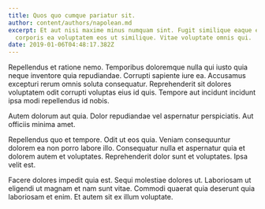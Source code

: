 ```yaml
---
title: Quos quo cumque pariatur sit.
author: content/authors/napolean.md
excerpt: Et aut nisi maxime minus numquam sint. Fugit similique eaque et
  corporis ea voluptatem eos ut similique. Vitae voluptate omnis qui.
date: 2019-01-06T04:48:17.382Z
---
```

Repellendus et ratione nemo. Temporibus doloremque nulla qui iusto quia neque inventore quia repudiandae. Corrupti sapiente iure ea. Accusamus excepturi rerum omnis soluta consequatur. Reprehenderit sit dolores voluptatem odit corrupti voluptas eius id quis. Tempore aut incidunt incidunt ipsa modi repellendus id nobis.
 Autem dolorum aut quia. Dolor repudiandae vel aspernatur perspiciatis. Aut officiis minima amet.
 Repellendus quo et tempore. Odit ut eos quia. Veniam consequuntur dolorem ea non porro labore illo. Consequatur nulla et aspernatur quia et dolorem autem et voluptates. Reprehenderit dolor sunt et voluptates. Ipsa velit est.
 Facere dolores impedit quia est. Sequi molestiae dolores ut. Laboriosam ut eligendi ut magnam et nam sunt vitae. Commodi quaerat quia deserunt quia laboriosam et enim. Et autem sit ex illum voluptate.